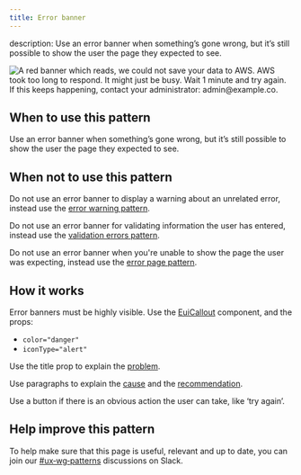 ```yaml
---
title: Error banner
---
```


description: Use an error banner when something’s gone wrong, but it’s still possible to show the user the page they expected to see.


![A red banner which reads, we could not save your data to AWS. AWS took too long to respond. It might just be busy. Wait 1 minute and try again. If this keeps happening, contact your administrator: admin@example.co.](./images/error-banner.webp)

## When to use this pattern

Use an error banner when something’s gone wrong, but it’s still possible to show the user the page they expected to see.

## When not to use this pattern

Do not use an error banner to display a warning about an unrelated error, instead use the [error warning pattern](./error-warning.mdx).

Do not use an error banner for validating information the user has entered, instead use the [validation errors pattern](./error-validation.mdx).

Do not use an error banner when you're unable to show the page the user was expecting, instead use the [error page pattern](./error-page.mdx).

## How it works

Error banners must be highly visible. Use the [EuiCallout](../../components/display/callout.mdx) component, and the props:
- `color="danger"`
- `iconType="alert"`

Use the title prop to explain the [problem](./how-to-write-good-error-messages.mdx#1-the-problem).

Use paragraphs to explain the [cause](./how-to-write-good-error-messages.mdx#2-the-cause) and the [recommendation](./how-to-write-good-error-messages.mdx#3-the-recommendation).

Use a button if there is an obvious action the user can take, like ‘try again’.

## Help improve this pattern

To help make sure that this page is useful, relevant and up to date, you can join our [#ux&#8209;wg&#8209;patterns](https://elastic.slack.com/archives/C049ADQE99S) discussions on Slack.
